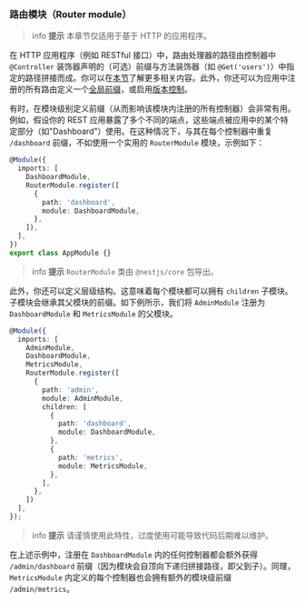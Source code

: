 ### 路由模块（Router module）

> info **提示** 本章节仅适用于基于 HTTP 的应用程序。

在 HTTP 应用程序（例如 RESTful 接口）中，路由处理器的路径由控制器中 `@Controller` 装饰器声明的（可选）前缀与方法装饰器（如 `@Get('users')`）中指定的路径拼接而成。你可以在[本节](/controllers#routing)了解更多相关内容。此外，你还可以为应用中注册的所有路由定义一个[全局前缀](/faq/global-prefix)，或启用[版本控制](/techniques/versioning)。

有时，在模块级别定义前缀（从而影响该模块内注册的所有控制器）会非常有用。例如，假设你的 REST 应用暴露了多个不同的端点，这些端点被应用中的某个特定部分（如"Dashboard"）使用。在这种情况下，与其在每个控制器中重复 `/dashboard` 前缀，不如使用一个实用的 `RouterModule` 模块，示例如下：

```ts
@Module({
  imports: [
    DashboardModule,
    RouterModule.register([
      {
        path: 'dashboard',
        module: DashboardModule,
      },
    ]),
  ],
})
export class AppModule {}
```

> info **提示** `RouterModule` 类由 `@nestjs/core` 包导出。

此外，你还可以定义层级结构。这意味着每个模块都可以拥有 `children` 子模块。子模块会继承其父模块的前缀。如下例所示，我们将 `AdminModule` 注册为 `DashboardModule` 和 `MetricsModule` 的父模块。

```ts
@Module({
  imports: [
    AdminModule,
    DashboardModule,
    MetricsModule,
    RouterModule.register([
      {
        path: 'admin',
        module: AdminModule,
        children: [
          {
            path: 'dashboard',
            module: DashboardModule,
          },
          {
            path: 'metrics',
            module: MetricsModule,
          },
        ],
      },
    ])
  ],
});
```

> info **提示** 请谨慎使用此特性，过度使用可能导致代码后期难以维护。

在上述示例中，注册在 `DashboardModule` 内的任何控制器都会额外获得 `/admin/dashboard` 前缀（因为模块会自顶向下递归拼接路径，即父到子）。同理，`MetricsModule` 内定义的每个控制器也会拥有额外的模块级前缀 `/admin/metrics`。
